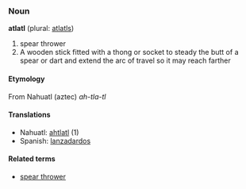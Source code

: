 ===Noun===
'''atlatl''' (plural: [[atlatls]])

# spear thrower
# A wooden stick fitted with a thong or socket to steady the butt of a spear or dart and extend the arc of travel so it may reach farther

====Etymology====
From Nahuatl (aztec) ''ah-tla-tl''

====Translations====
*Nahuatl: [[ahtlatl]] (1)
*Spanish: [[lanzadardos]]

====Related terms====
*[[spear thrower]]